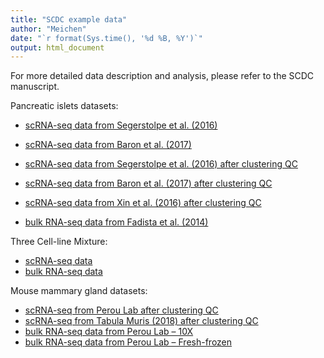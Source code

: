 ```yaml
---
title: "SCDC example data"
author: "Meichen"
date: "`r format(Sys.time(), '%d %B, %Y')`"
output: html_document
---
```

For more detailed data description and analysis, please refer to the SCDC manuscript.

Pancreatic islets datasets:

- [scRNA-seq data from Segerstolpe et al. (2016)](https://github.com/meichendong/SCDC/tree/master/vignettes/data/segerstolpe.rds)
- [scRNA-seq data from Baron et al. (2017)](https://github.com/meichendong/SCDC/tree/master/vignettes/data/baron.rds)

- [scRNA-seq data from Segerstolpe et al. (2016) after clustering QC](https://github.com/meichendong/SCDC/tree/master/vignettes/data/qc_segerstolpe.rds)
- [scRNA-seq data from Baron et al. (2017) after clustering QC](https://github.com/meichendong/SCDC/tree/master/vignettes/data/qc_baron.rds)
- [scRNA-seq data from Xin et al. (2016) after clustering QC](https://github.com/meichendong/SCDC/tree/master/vignettes/data/qc_xin.rds)

- [bulk RNA-seq data from Fadista et al. (2014)](https://github.com/meichendong/SCDC/tree/master/vignettes/data/fadista_77.rds)

Three Cell-line Mixture:

- [scRNA-seq data](https://github.com/meichendong/SCDC/tree/master/vignettes/data/MIX3cl_scESET.rds)
- [bulk RNA-seq data](https://github.com/meichendong/SCDC/tree/master/vignettes/data/MIX3cl_bulkESET.rds)

Mouse mammary gland datasets:

- [scRNA-seq from Perou Lab after clustering QC](https://github.com/meichendong/SCDC/tree/master/vignettes/data/qc_perou.rds)
- [scRNA-seq from Tabula Muris (2018) after clustering QC](https://github.com/meichendong/SCDC/tree/master/vignettes/data/qc_tmouse.rds)
- [bulk RNA-seq data from Perou Lab -- 10X](https://github.com/meichendong/SCDC/tree/master/vignettes/data/peroubulk10x_fvb34.rds)
- [bulk RNA-seq data from Perou Lab -- Fresh-frozen](https://github.com/meichendong/SCDC/tree/master/vignettes/data/peroubulkff_fvb34.rds)
